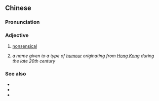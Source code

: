 {{also|无厘头}}
==Chinese==
{{zh-forms|s=无厘头}}

===Pronunciation===
{{zh-pron
|m=wúlítóu
|c=mou4 lei4 tau4
|cat=a
}}

===Adjective===
{{zh-adj}}

# {{lb|zh|Cantonese}} [[nonsensical]]
# ''a name given to a type of [[humour]] originating from [[Hong Kong]] during the late 20th century''

===See also===
* {{pedialite|Mo lei tau}}
* {{pedialite|lang=yue}}
* {{pedialite|无厘头文化|lang=zh}}